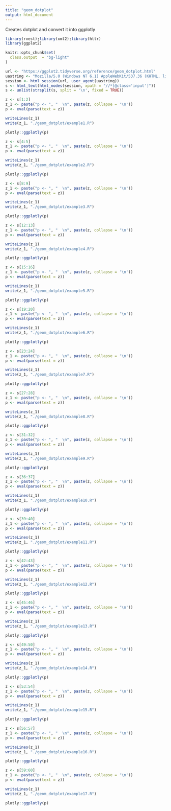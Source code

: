 ```yaml
---
title: "geom_dotplot"
output: html_document
---
```


Creates dotplot and convert it into ggplotly

```r
library(rvest);library(xml2);library(httr)
library(ggplot2)

knitr::opts_chunk$set(
  class.output  = "bg-light"
)
```

```r
url <- "https://ggplot2.tidyverse.org/reference/geom_dotplot.html"
uastring <- "Mozilla/5.0 (Windows NT 6.1) AppleWebKit/537.36 (KHTML, like Gecko) Chrome/88.0.4324.190 Safari/537.36"
session <- html_session(url, user_agent(uastring))
s <- html_text(html_nodes(session, xpath = "//*[@class='input']"))
s <- unlist(strsplit(s, split = '\n', fixed = TRUE))
```

```r
z <- s[1:2]
z_1 <- paste("p <- ", "  \n", paste(z, collapse = '\n'))
p <- eval(parse(text = z))
```

```r
writeLines(z_1)
write(z_1, "./geom_dotplot/example1.R")
```

```r
plotly::ggplotly(p)
```

```r
z <- s[4:5]
z_1 <- paste("p <- ", "  \n", paste(z, collapse = '\n'))
p <- eval(parse(text = z))
```

```r
writeLines(z_1)
write(z_1, "./geom_dotplot/example2.R")
```

```r
plotly::ggplotly(p)
```

```r
z <- s[8:9]
z_1 <- paste("p <- ", "  \n", paste(z, collapse = '\n'))
p <- eval(parse(text = z))
```

```r
writeLines(z_1)
write(z_1, "./geom_dotplot/example3.R")
```

```r
plotly::ggplotly(p)
```

```r
z <- s[12:13]
z_1 <- paste("p <- ", "  \n", paste(z, collapse = '\n'))
p <- eval(parse(text = z))
```

```r
writeLines(z_1)
write(z_1, "./geom_dotplot/example4.R")
```

```r
plotly::ggplotly(p)
```

```r
z <- s[15:16]
z_1 <- paste("p <- ", "  \n", paste(z, collapse = '\n'))
p <- eval(parse(text = z))
```

```r
writeLines(z_1)
write(z_1, "./geom_dotplot/example5.R")
```

```r
plotly::ggplotly(p)
```

```r
z <- s[19:20]
z_1 <- paste("p <- ", "  \n", paste(z, collapse = '\n'))
p <- eval(parse(text = z))
```

```r
writeLines(z_1)
write(z_1, "./geom_dotplot/example6.R")
```

```r
plotly::ggplotly(p)
```

```r
z <- s[23:24]
z_1 <- paste("p <- ", "  \n", paste(z, collapse = '\n'))
p <- eval(parse(text = z))
```

```r
writeLines(z_1)
write(z_1, "./geom_dotplot/example7.R")
```

```r
plotly::ggplotly(p)
```

```r
z <- s[27:28]
z_1 <- paste("p <- ", "  \n", paste(z, collapse = '\n'))
p <- eval(parse(text = z))
```

```r
writeLines(z_1)
write(z_1, "./geom_dotplot/example8.R")
```

```r
plotly::ggplotly(p)
```

```r
z <- s[31:32]
z_1 <- paste("p <- ", "  \n", paste(z, collapse = '\n'))
p <- eval(parse(text = z))
```

```r
writeLines(z_1)
write(z_1, "./geom_dotplot/example9.R")
```

```r
plotly::ggplotly(p)
```

```r
z <- s[36:37]
z_1 <- paste("p <- ", "  \n", paste(z, collapse = '\n'))
p <- eval(parse(text = z))
```

```r
writeLines(z_1)
write(z_1, "./geom_dotplot/example10.R")
```

```r
plotly::ggplotly(p)
```

```r
z <- s[39:40]
z_1 <- paste("p <- ", "  \n", paste(z, collapse = '\n'))
p <- eval(parse(text = z))
```

```r
writeLines(z_1)
write(z_1, "./geom_dotplot/example11.R")
```

```r
plotly::ggplotly(p)
```

```r
z <- s[42:43]
z_1 <- paste("p <- ", "  \n", paste(z, collapse = '\n'))
p <- eval(parse(text = z))
```

```r
writeLines(z_1)
write(z_1, "./geom_dotplot/example12.R")
```

```r
plotly::ggplotly(p)
```

```r
z <- s[45:46]
z_1 <- paste("p <- ", "  \n", paste(z, collapse = '\n'))
p <- eval(parse(text = z))
```

```r
writeLines(z_1)
write(z_1, "./geom_dotplot/example13.R")
```

```r
plotly::ggplotly(p)
```

```r
z <- s[49:50]
z_1 <- paste("p <- ", "  \n", paste(z, collapse = '\n'))
p <- eval(parse(text = z))
```

```r
writeLines(z_1)
write(z_1, "./geom_dotplot/example14.R")
```

```r
plotly::ggplotly(p)
```

```r
z <- s[53:54]
z_1 <- paste("p <- ", "  \n", paste(z, collapse = '\n'))
p <- eval(parse(text = z))
```

```r
writeLines(z_1)
write(z_1, "./geom_dotplot/example15.R")
```

```r
plotly::ggplotly(p)
```

```r
z <- s[56:57]
z_1 <- paste("p <- ", "  \n", paste(z, collapse = '\n'))
p <- eval(parse(text = z))
```

```r
writeLines(z_1)
write(z_1, "./geom_dotplot/example16.R")
```

```r
plotly::ggplotly(p)
```

```r
z <- s[59:60]
z_1 <- paste("p <- ", "  \n", paste(z, collapse = '\n'))
p <- eval(parse(text = z))
```

```r
writeLines(z_1)
write(z_1, "./geom_dotplot/example17.R")
```

```r
plotly::ggplotly(p)
```


